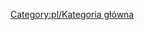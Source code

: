 
{{en/Bilingual box| Pl
| ---
| ''This category contains material relating to various administration aspects of the OpenTTD Wiki.''}}


[[Category:pl/Kategoria główna]]